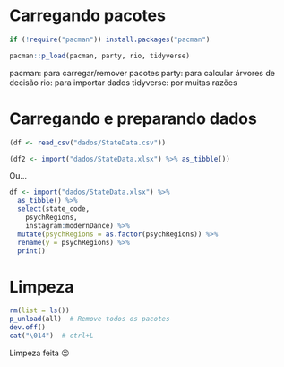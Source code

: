# Carregando pacotes

```r
if (!require("pacman")) install.packages("pacman")

pacman::p_load(pacman, party, rio, tidyverse)
```
pacman: para carregar/remover pacotes
party: para calcular árvores de decisão
rio: para importar dados
tidyverse: por muitas razões

# Carregando e preparando dados

```r
(df <- read_csv("dados/StateData.csv"))
```

```r
(df2 <- import("dados/StateData.xlsx") %>% as_tibble())
```

Ou...
```r
df <- import("dados/StateData.xlsx") %>%
  as_tibble() %>%
  select(state_code, 
    psychRegions,
    instagram:modernDance) %>% 
  mutate(psychRegions = as.factor(psychRegions)) %>%
  rename(y = psychRegions) %>%
  print()
```

# Limpeza

```r
rm(list = ls()) 
p_unload(all)  # Remove todos os pacotes
dev.off()
cat("\014")  # ctrl+L
```

Limpeza feita 😉
